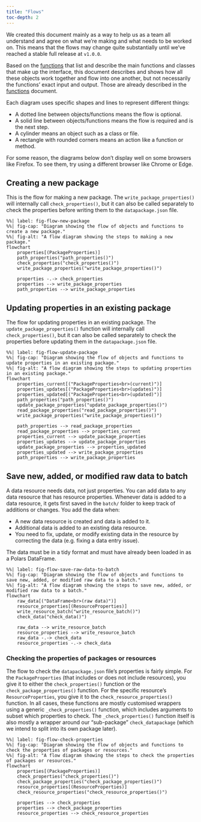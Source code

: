 ```yaml
---
title: "Flows"
toc-depth: 2
---
```


::: callout-important
We created this document mainly as a way to help us as a team all
understand and agree on what we're making and what needs to be worked
on. This means that the flows may change quite substantially until we've
reached a stable full release at `v1.0.0`.
:::

Based on the [functions](functions.qmd) that list and describe the main
functions and classes that make up the interface, this document
describes and shows how all these objects work together and flow into
one another, but not necessarily the functions' exact input and output.
Those are already described in the [functions](functions.qmd) document.

Each diagram uses specific shapes and lines to represent different
things:

-   A dotted line between objects/functions means the flow is optional.
-   A solid line between objects/functions means the flow is required
    and is the next step.
-   A cylinder means an object such as a class or file.
-   A rectangle with rounded corners means an action like a function or
    method.

::: callout-caution
For some reason, the diagrams below don't display well on some browsers
like Firefox. To see them, try using a different browser like Chrome or
Edge.
:::

## Creating a new package

This is the flow for making a new package. The
`write_package_properties()` will internally call `check_properties()`,
but it can also be called separately to check the properties before
writing them to the `datapackage.json` file.

```mermaid
%%| label: fig-flow-new-package
%%| fig-cap: "Diagram showing the flow of objects and functions to create a new package."
%%| fig-alt: "A flow diagram showing the steps to making a new package."
flowchart
    properties[(PackageProperties)]
    path_properties("path_properties()")
    check_properties("check_properties()")
    write_package_properties("write_package_properties()")

    properties -.-> check_properties
    properties --> write_package_properties
    path_properties --> write_package_properties
```

## Updating properties in an existing package

The flow for updating properties in an existing package. The
`update_package_properties()` function will internally call
`check_properties()`, but it can also be called separately to check the
properties before updating them in the `datapackage.json` file.

```mermaid
%%| label: fig-flow-update-package
%%| fig-cap: "Diagram showing the flow of objects and functions to update properties in an existing package."
%%| fig-alt: "A flow diagram showing the steps to updating properties in an existing package."
flowchart
    properties_current[("PackageProperties<br>(current)")]
    properties_updates[("PackageProperties<br>(updates)")]
    properties_updated[("PackageProperties<br>(updated)")]
    path_properties("path_properties()")
    update_package_properties("update_package_properties()")
    read_package_properties("read_package_properties()")
    write_package_properties("write_package_properties()")

    path_properties --> read_package_properties
    read_package_properties --> properties_current
    properties_current --> update_package_properties
    properties_updates --> update_package_properties
    update_package_properties --> properties_updated
    properties_updated --> write_package_properties
    path_properties --> write_package_properties
```

## Save new, added, or modified raw data to batch

A data resource needs data, not just properties. You can add data to any
data resource that has resource properties. Whenever data is added to a
data resource, it gets first saved in the `batch/` folder to keep track
of additions or changes. You add the data when:

-   A new data resource is created and data is added to it.
-   Additional data is added to an existing data resource.
-   You need to fix, update, or modify existing data in the resource by
    correcting the data (e.g. fixing a data entry issue).

The data must be in a tidy format and must have already been loaded in
as a Polars DataFrame.

```mermaid
%%| label: fig-flow-save-raw-data-to-batch
%%| fig-cap: "Diagram showing the flow of objects and functions to save new, added, or modified raw data to a batch."
%%| fig-alt: "A flow diagram showing the steps to save new, added, or modified raw data to a batch."
flowchart
    raw_data[("DataFrame<br>(raw data)")]
    resource_properties[(ResourceProperties)]
    write_resource_batch("write_resource_batch()")
    check_data("check_data()")

    raw_data --> write_resource_batch
    resource_properties --> write_resource_batch
    raw_data -.-> check_data
    resource_properties -.-> check_data
```

### Checking the properties of packages or resources

The flow to check the `datapackage.json` file's properties is fairly
simple. For the `PackageProperties` (that includes or does not include
resources), you give it to either the `check_properties()` function or
the `check_package_properties()` function. For the specific resource's
`ResourceProperties`, you give it to the `check_resource_properties()`
function. In all cases, these functions are mostly customised wrappers
using a generic `_check_properties()` function, which includes arguments
to subset which properties to check. The `_check_properties()` function
itself is also mostly a wrapper around our "sub-package"
`check_datapackage` (which we intend to split into its own package
later).

```mermaid
%%| label: fig-flow-check-properties
%%| fig-cap: "Diagram showing the flow of objects and functions to check the properties of packages or resources."
%%| fig-alt: "A flow diagram showing the steps to check the properties of packages or resources."
flowchart
    properties[(PackageProperties)]
    check_properties("check_properties()")
    check_package_properties("check_package_properties()")
    resource_properties[(ResourceProperties)]
    check_resource_properties("check_resource_properties()")

    properties --> check_properties
    properties --> check_package_properties
    resource_properties --> check_resource_properties
```
